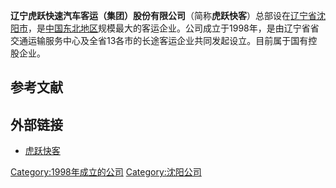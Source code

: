 {{Infobox Company
|company_name=辽宁虎跃快速汽车客运（集团）股份有限公司
|company_name_en=
|company_logo=
|company_type=国有控股企业
|company_slogan=
|market_information=
|abbreviated_name=
|foundation=1998年
|location=[[辽宁省|辽宁省]][[沈阳市|沈阳市]]
|subsid=虎跃酒店<br/>虎跃快运<ref>{{cite web | url=http://www.huyue.com.cn/news/41/list.aspx | title=分子公司 | work=虎跃快客 | accessdate=2014-03-01 | archive-date=2020-02-17 | archive-url=https://web.archive.org/web/20200217094933/http://www.huyue.com.cn/news/41/list.aspx | dead-url=no }}</ref>
|homepage=http://www.huyue.com.cn/
|footnotes=
|width=
}}

'''辽宁虎跃快速汽车客运（集团）股份有限公司'''（简称'''虎跃快客'''）总部设在[[辽宁省|辽宁省]][[沈阳市|沈阳市]]，是[[中国东北地区|中国东北地区]]规模最大的客运企业。公司成立于1998年，是由辽宁省省交通运输服务中心及全省13各市的长途客运企业共同发起设立。目前属于国有控股企业。

==参考文献==
{{reflist}}

==外部链接==
* [http://www.huyue.com.cn 虎跃快客]{{Wayback|url=http://www.huyue.com.cn/ |date=20200217082704 }}

{{Company-stub}}
[[Category:1998年成立的公司|Category:1998年成立的公司]]
[[Category:沈阳公司|Category:沈阳公司]]